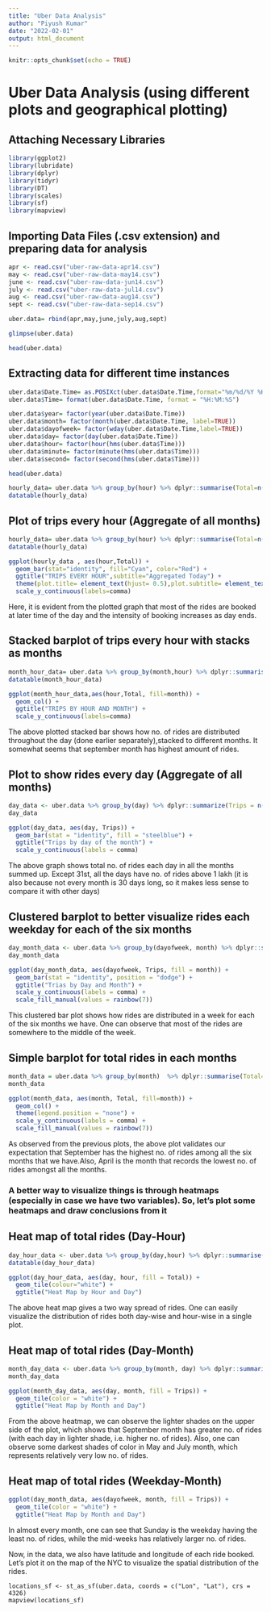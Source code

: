 ---
title: "Uber Data Analysis"
author: "Piyush Kumar"
date: "2022-02-01"
output: html_document
---

```{r setup, include=FALSE}
knitr::opts_chunk$set(echo = TRUE)
```

# Uber Data Analysis (using different plots and geographical plotting)

## Attaching Necessary Libraries
```{r}
library(ggplot2)
library(lubridate)
library(dplyr)
library(tidyr)
library(DT)
library(scales)
library(sf)
library(mapview)
```


## Importing Data Files (.csv extension) and preparing data for analysis 
```{r}
apr <- read.csv("uber-raw-data-apr14.csv")
may <- read.csv("uber-raw-data-may14.csv")
june <- read.csv("uber-raw-data-jun14.csv")
july <- read.csv("uber-raw-data-jul14.csv")
aug <- read.csv("uber-raw-data-aug14.csv")
sept <- read.csv("uber-raw-data-sep14.csv")

uber.data= rbind(apr,may,june,july,aug,sept)

glimpse(uber.data)

head(uber.data)
```


## Extracting data for different time instances
```{r}
uber.data$Date.Time= as.POSIXct(uber.data$Date.Time,format="%m/%d/%Y %H:%M:%S") 
uber.data$Time= format(uber.data$Date.Time, format = "%H:%M:%S")

uber.data$year= factor(year(uber.data$Date.Time))
uber.data$month= factor(month(uber.data$Date.Time, label=TRUE))
uber.data$dayofweek= factor(wday(uber.data$Date.Time,label=TRUE))
uber.data$day= factor(day(uber.data$Date.Time))
uber.data$hour= factor(hour(hms(uber.data$Time)))
uber.data$minute= factor(minute(hms(uber.data$Time)))
uber.data$second= factor(second(hms(uber.data$Time)))

head(uber.data)

hourly_data= uber.data %>% group_by(hour) %>% dplyr::summarise(Total=n())
datatable(hourly_data)
```

## Plot of trips every hour (Aggregate of all months)
```{r}
hourly_data= uber.data %>% group_by(hour) %>% dplyr::summarise(Total=n())
datatable(hourly_data)

ggplot(hourly_data , aes(hour,Total)) + 
  geom_bar(stat="identity", fill="Cyan", color="Red") + 
  ggtitle("TRIPS EVERY HOUR",subtitle="Aggregated Today") +
  theme(plot.title= element_text(hjust= 0.5),plot.subtitle= element_text(hjust=0.5)) +
  scale_y_continuous(labels=comma)
```
Here, it is evident from the plotted graph that most of the rides are booked at later time of the day and the intensity of booking increases as day ends.


## Stacked barplot of trips every hour with stacks as months
```{r}
month_hour_data= uber.data %>% group_by(month,hour) %>% dplyr::summarise(Total=n())
datatable(month_hour_data)

ggplot(month_hour_data,aes(hour,Total, fill=month)) +
  geom_col() +
  ggtitle("TRIPS BY HOUR AND MONTH") +
  scale_y_continuous(labels=comma)
```

The above plotted stacked bar shows how no. of rides are distributed throughout the day (done earlier  separately),stacked to different months. It somewhat seems that september month has highest amount of rides.


## Plot to show rides every day (Aggregate of all months)
```{r}
day_data <- uber.data %>% group_by(day) %>% dplyr::summarize(Trips = n())
day_data

ggplot(day_data, aes(day, Trips)) + 
  geom_bar(stat = "identity", fill = "steelblue") +
  ggtitle("Trips by day of the month") + 
  scale_y_continuous(labels = comma)
```
The above graph shows total no. of rides each day in all the months summed up. Except 31st, all the days have no. of rides above 1 lakh (it is also because not every month is 30 days long, so it makes less sense to compare it with other days)


## Clustered barplot to better visualize rides each weekday for each of the six months
```{r}
day_month_data <- uber.data %>% group_by(dayofweek, month) %>% dplyr::summarize(Trips = n())
day_month_data

ggplot(day_month_data, aes(dayofweek, Trips, fill = month)) + 
  geom_bar(stat = "identity", position = "dodge") + 
  ggtitle("Trias by Day and Month") + 
  scale_y_continuous(labels = comma) + 
  scale_fill_manual(values = rainbow(7))
```
This clustered bar plot shows how rides are distributed in a week for each of the six months we have. One can observe that most of the rides are somewhere to the middle of the week.


## Simple barplot for total rides in each months
```{r}

month_data = uber.data %>% group_by(month)  %>% dplyr::summarise(Total=n()) 
month_data

ggplot(month_data, aes(month, Total, fill=month)) +
  geom_col() +
  theme(legend.position = "none") + 
  scale_y_continuous(labels = comma) + 
  scale_fill_manual(values = rainbow(7))
```
As observed from the previous plots, the above plot validates our expectation that September has the highest no. of rides among all the six months that we have.Also, April is the month that records the lowest no. of rides amongst all the months.


### A better way to visualize things is through heatmaps (especially in case we have two variables). So, let's plot some heatmaps and draw conclusions from it


## Heat map of total rides (Day-Hour)
```{r}
day_hour_data <- uber.data %>% group_by(day,hour) %>% dplyr::summarise(Total=n())
datatable(day_hour_data)

ggplot(day_hour_data, aes(day, hour, fill = Total)) + 
  geom_tile(colour="white") + 
  ggtitle("Heat Map by Hour and Day")
```
The above heat map gives a two way spread of rides. One can easily visualize the distribution of rides both day-wise and hour-wise in a single plot. 


##  Heat map of total rides (Day-Month)
```{r}
month_day_data <- uber.data %>% group_by(month, day) %>% dplyr::summarize(Trips = n())
month_day_data

ggplot(month_day_data, aes(day, month, fill = Trips)) + 
  geom_tile(color = "white") + 
  ggtitle("Heat Map by Month and Day")
```
From the above heatmap, we can observe the lighter shades on the upper side of the plot, which shows that September month has greater no. of rides (with each day in lighter shade, i.e. higher no. of rides). Also, one can observe some darkest shades of color in May and July month, which represents relatively very low no. of rides.

## Heat map of total rides (Weekday-Month)
```{r}
ggplot(day_month_data, aes(dayofweek, month, fill = Trips)) + 
  geom_tile(color = "white") + 
  ggtitle("Heat Map by Month and Day")
```
In almost every month, one can see that Sunday is the weekday having the least no. of rides, while the mid-weeks has relatively larger no. of rides.

Now, in the data, we also have latitude and longitude of each ride booked. Let's plot it on the map of the NYC to visualize the spatial distribution of the rides.

```
locations_sf <- st_as_sf(uber.data, coords = c("Lon", "Lat"), crs = 4326)
mapview(locations_sf)
```


